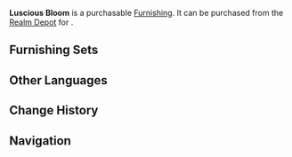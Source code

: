{{Furnishing Infobox
|id             = 372425
|image          = Item Luscious Bloom.png
|category       = Landform
|subcategory    = Shrub
|rarity         = 2
|adeptal_energy = 10
|load           = 50
|reduced_load   = 50
|description    = A plant with lush leaves. Its lovely colors have seen it compared to a joyous fountain.
|source1        = [[Realm Depot]]
}}
'''Luscious Bloom''' is a purchasable [[Furnishing]]. It can be purchased from the [[Realm Depot]] for {{Item|Realm Currency|30|x=40}}.

==Furnishing Sets==
{{Craft Usage}}

==Other Languages==
{{Other Languages
|en      = Luscious Bloom
|zhs     = 飞泉锦簇
|zhs_rm  = Fēiquán Jǐn Cù
|zht     = 飛泉錦簇
|zht_rm  = Fēiquán Jǐn Cù
|zh_tl   = 
|ja      = 飛泉花錦
|ja_rm   = Hisen Hananishiki
|ja_tl   = Waterfall Exquisite Bloom
|ja_note = {{lang|mini=1|ja=花錦|ja_rm=hananishiki|ja_lit=flower brocade|ja_tl=the beauty of flowers, likened to a brocade}}
|ko      = 수려한 가지
|ko_rm   = 
|ko_tl   = 
|es      = Planta cascada
|es_tl   = 
|fr      = Éclosion proliférante
|fr_tl   = Proliferative Blooming
|ru      = Водопадное растение
|ru_tl   = 
|th      = กอไม้น้ำพุ
|th_rm   = 
|th_tl   = 
|vi      = Phi Tuyền Cẩm Thốc
|vi_tl   = 
|de      = Grüne Quelle
|de_tl   = Green Fountain
|id      = Mekar Merekah
|id_tl   = Blooming
|pt      = Planta da Cachoeira
|pt_tl   = 
}}

==Change History==
{{Change History|1.5}}

==Navigation==
{{Furnishing Navbox/Exterior|Landform}}